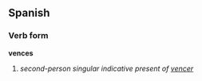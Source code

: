 ==Spanish==
===Verb form===
'''vences'''

# ''second-person singular indicative present of [[vencer]]''